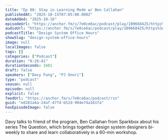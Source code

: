 ```yaml
---
title: "Ep 88: Stay in Learning Mode w/ Ben Callahan"
publishedAt: "2025-10-15T07:05:00.000Z"
dateAdded: "2025-10-16"
episodeUrl: "https://anchor.fm/s/7e0ce6ac/podcast/play/109668425/https%3A%2F%2Fd3ctxlq1ktw2nl.cloudfront.net%2Fstaging%2F2025-9-14%2Ff6ec5bff-69b1-d7fe-a840-f6d4fc1a2b66.mp3"
audioUrl: "https://anchor.fm/s/7e0ce6ac/podcast/play/109668425/https%3A%2F%2Fd3ctxlq1ktw2nl.cloudfront.net%2Fstaging%2F2025-9-14%2Ff6ec5bff-69b1-d7fe-a840-f6d4fc1a2b66.mp3"
podcastTitle: "Design System Office Hours"
showSlug: "design-system-office-hours"
image: null
localImages: false
tags: []
categories: ["Podcast"]
duration: "0:26:41"
durationSeconds: 1601
draft: false
speakers: ["Davy Fung", "PJ Onori"]
type: "podcast"
season: null
episode: null
explicit: false
feedUrl: "https://anchor.fm/s/7e0ce6ac/podcast/rss"
guid: "ed281a4a-24af-47fd-b52d-904e74a161fa"
hasEpisodeImage: false
---
```

Davy talks to friend of the program, Ben Callahan from Sparkbox about his series The Question, which brings together design system designers bi-weekly to share and learn collaboratively in a 60-min workshop.
